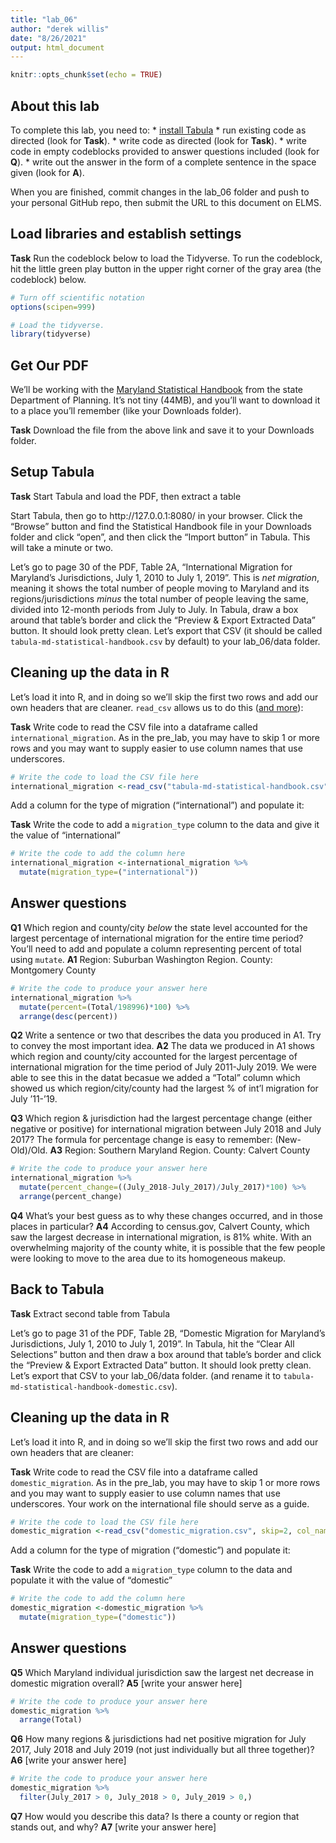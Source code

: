 ```yaml
---
title: "lab_06"
author: "derek willis"
date: "8/26/2021"
output: html_document
---
```


```r
knitr::opts_chunk$set(echo = TRUE)
```

## About this lab

To complete this lab, you need to:
* [install Tabula](https://tabula.technology/)
* run existing code as directed (look for **Task**).
* write code as directed (look for **Task**).
* write code in empty codeblocks provided to answer questions included (look for **Q**).
* write out the answer in the form of a complete sentence in the space given (look for **A**).

When you are finished, commit changes in the lab_06 folder and push to your personal GitHub repo, then submit the URL to this document on ELMS.

## Load libraries and establish settings

**Task** Run the codeblock below to load the Tidyverse. To run the codeblock, hit the little green play button in the upper right corner of the gray area (the codeblock) below.

```r
# Turn off scientific notation
options(scipen=999)

# Load the tidyverse.
library(tidyverse)
```

## Get Our PDF

We'll be working with the [Maryland Statistical Handbook](https://planning.maryland.gov/MSDC/Documents/md-statistical-handbook.pdf) from the state Department of Planning. It's not tiny (44MB), and you'll want to download it to a place you'll remember (like your Downloads folder).

**Task** Download the file from the above link and save it to your Downloads folder.

## Setup Tabula

**Task** Start Tabula and load the PDF, then extract a table

Start Tabula, then go to http://127.0.0.1:8080/ in your browser. Click the "Browse" button and find the Statistical Handbook file in your Downloads folder and click "open", and then click the "Import button" in Tabula. This will take a minute or two.

Let's go to page 30 of the PDF, Table 2A, "International Migration for Maryland's Jurisdictions, July 1, 2010 to July 1, 2019". This is _net migration_, meaning it shows the total number of people moving to Maryland and its regions/jurisdictions _minus_ the total number of people leaving the same, divided into 12-month periods from July to July. In Tabula, draw a box around that table's border and click the "Preview & Export Extracted Data" button. It should look pretty clean. Let's export that CSV (it should be called `tabula-md-statistical-handbook.csv` by default) to your lab_06/data folder.

## Cleaning up the data in R

Let's load it into R, and in doing so we'll skip the first two rows and add our own headers that are cleaner. `read_csv` allows us to do this ([and more](https://readr.tidyverse.org/reference/read_delim.html)):

**Task** Write code to read the CSV file into a dataframe called `international_migration`. As in the pre_lab, you may have to skip 1 or more rows and you may want to supply easier to use column names that use underscores.

```r
# Write the code to load the CSV file here
international_migration <-read_csv("tabula-md-statistical-handbook.csv", skip=2, col_names=c("State_Jurisdiction", "July_2011", "July_2012", "July_2013", "July_2014", "July_2015", "July_2016", "July_2017", "July_2018", "July_2019", "Total"))

```

Add a column for the type of migration ("international") and populate it:

**Task** Write the code to add a `migration_type` column to the data and give it the value of "international"

```r
# Write the code to add the column here
international_migration <-international_migration %>%
  mutate(migration_type=("international"))
```

## Answer questions

**Q1** Which region and county/city _below_ the state level accounted for the largest percentage of international migration for the entire time period? You'll need to add and populate a column representing percent of total using `mutate`.
**A1** Region: Suburban Washington Region. County: Montgomery County

```r
# Write the code to produce your answer here
international_migration %>%
  mutate(percent=(Total/198996)*100) %>%
  arrange(desc(percent))
```

**Q2** Write a sentence or two that describes the data you produced in A1. Try to convey the most important idea.
**A2** The data we produced in A1 shows which region and county/city accounted for the largest percentage of international migration for the time period of July 2011-July 2019. We were able to see this in the datat becasue we added a "Total" column which showed us which region/city/county had the largest % of int'l migration for July '11-'19.

**Q3** Which region & jurisdiction had the largest percentage change (either negative or positive) for international migration between July 2018 and July 2017? The formula for percentage change is easy to remember: (New-Old)/Old.
**A3** Region: Southern Maryland Region. County: Calvert County

```r
# Write the code to produce your answer here
international_migration %>%
  mutate(percent_change=((July_2018-July_2017)/July_2017)*100) %>%
  arrange(percent_change)
```

**Q4** What's your best guess as to why these changes occurred, and in those places in particular?
**A4** According to census.gov, Calvert County, which saw the largest decrease in international migration, is 81% white. With an overwhelming majority of the county white, it is possible that the few people were looking to move to the area due to its homogeneous makeup.


## Back to Tabula

**Task** Extract second table from Tabula

Let's go to page 31 of the PDF, Table 2B, "Domestic Migration for Maryland's Jurisdictions, July 1, 2010 to July 1, 2019". In Tabula, hit the "Clear All Selections" button and then draw a box around that table's border and click the "Preview & Export Extracted Data" button. It should look pretty clean. Let's export that CSV to your lab_06/data folder. (and rename it to `tabula-md-statistical-handbook-domestic.csv`).

## Cleaning up the data in R

Let's load it into R, and in doing so we'll skip the first two rows and add our own headers that are cleaner:

**Task** Write code to read the CSV file into a dataframe called `domestic_migration`. As in the pre_lab, you may have to skip 1 or more rows and you may want to supply easier to use column names that use underscores. Your work on the international file should serve as a guide.

```r
# Write the code to load the CSV file here
domestic_migration <-read_csv("domestic_migration.csv", skip=2, col_names=c("State_Jurisdiction", "July_2011", "July_2012", "July_2013", "July_2014", "July_2015", "July_2016", "July_2017", "July_2018", "July_2019", "Total"))
```

Add a column for the type of migration ("domestic") and populate it:

**Task** Write the code to add a `migration_type` column to the data and populate it with the value of "domestic"

```r
# Write the code to add the column here
domestic_migration <-domestic_migration %>%
  mutate(migration_type=("domestic"))
```

## Answer questions
**Q5** Which Maryland individual jurisdiction saw the largest net decrease in domestic migration overall?
**A5** [write your answer here]

```r
# Write the code to produce your answer here
domestic_migration %>%
  arrange(Total)
```

**Q6** How many regions & jurisdictions had net positive migration for July 2017, July 2018 and July 2019 (not just individually but all three together)?
**A6** [write your answer here]

```r
# Write the code to produce your answer here
domestic_migration %>%
  filter(July_2017 > 0, July_2018 > 0, July_2019 > 0,)
```

**Q7** How would you describe this data? Is there a county or region that stands out, and why?
**A7** [write your answer here]
